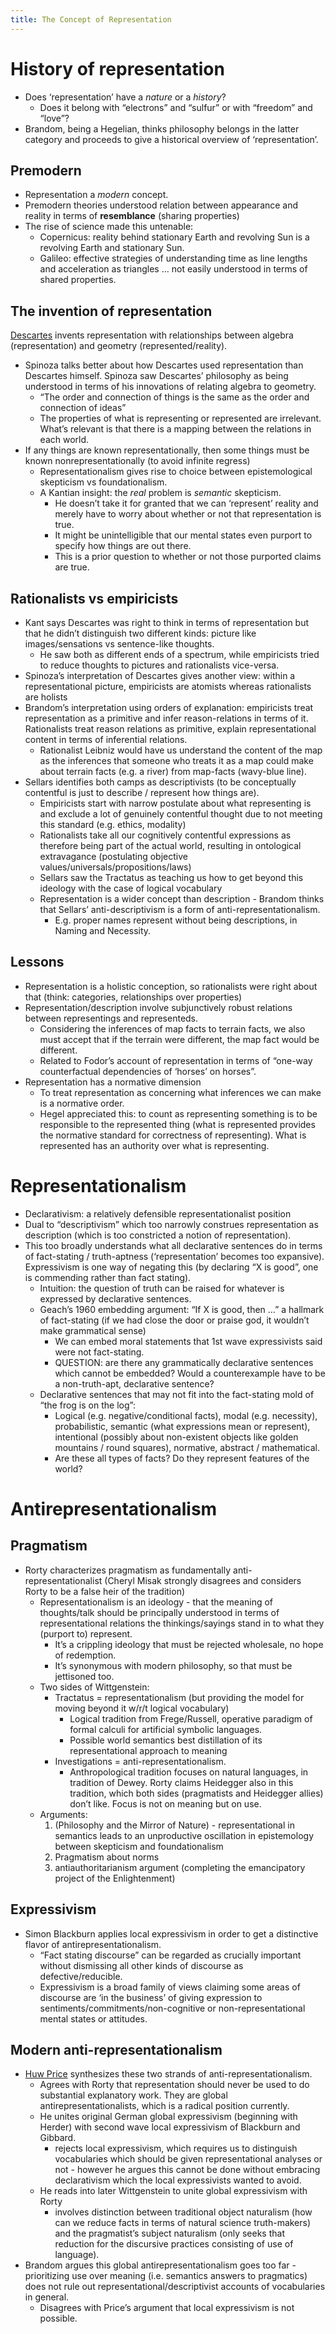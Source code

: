 ```yaml
---
title: The Concept of Representation
---
```



# History of representation

- Does 'representation' have a *nature* or a *history*?
    - Does it belong with "electrons" and "sulfur" or with "freedom" and "love"?
- Brandom, being a Hegelian, thinks philosophy belongs in the latter category and proceeds to give a historical overview of 'representation'.

## Premodern
- Representation a *modern* concept.
- Premodern theories understood relation between appearance and reality in terms of **resemblance** (sharing properties)
- The rise of science made this untenable:
    - Copernicus: reality behind stationary Earth and revolving Sun is a revolving Earth and stationary Sun.
    - Galileo: effective strategies of understanding time as line lengths and acceleration as triangles ... not easily understood in terms of shared properties.

## The invention of representation

[Descartes](/docs/phil/people/descartes/index.qmd) invents representation with relationships between algebra (representation) and geometry (represented/reality).

- Spinoza talks better about how Descartes used representation than Descartes himself. Spinoza saw Descartes' philosophy as being understood in terms of his innovations of relating algebra to geometry.
    - "The order and connection of things is the same as the order and connection of ideas"
    - The properties of what is representing or represented are irrelevant. What's relevant is that there is a mapping between the relations in each world.
- If any things are known representationally, then some things must be known nonrepresentationally (to avoid infinite regress)
    - Representationalism gives rise to choice between epistemological skepticism vs foundationalism.
    - A Kantian insight: the *real* problem is *semantic* skepticism.
        - He doesn't take it for granted that we can 'represent' reality and merely have to worry about whether or not that representation is true.
        - It might be unintelligible that our mental states even purport to specify how things are out there.
        - This is a prior question to whether or not those purported claims are true.

## Rationalists vs empiricists

- Kant says Descartes was right to think in terms of representation but that he didn't distinguish two different kinds: picture like images/sensations vs sentence-like thoughts.
    - He saw both as different ends of a spectrum, while empiricists tried to reduce thoughts to pictures and rationalists vice-versa.
- Spinoza's interpretation of Descartes gives another view: within a representational picture, empiricists are atomists whereas rationalists are holists
- Brandom's interpretation using orders of explanation: empiricists treat representation as a primitive and infer reason-relations in terms of it. Rationalists treat reason relations as primitive, explain representational content in terms of inferential relations.
    - Rationalist Leibniz would have us understand the content of the map as the inferences that someone who treats it as a map could make about terrain facts (e.g. a river) from map-facts (wavy-blue line).
- Sellars identifies both camps as descriptivists (to be conceptually contentful is just to describe / represent how things are).
    - Empiricists start with narrow postulate about what representing is and exclude a lot of genuinely contentful thought due to not meeting this standard (e.g. ethics, modality)
    - Rationalists take all our cognitively contentful expressions as therefore being part of the actual world, resulting in ontological extravagance (postulating objective values/universals/propositions/laws)
    - Sellars saw the Tractatus as teaching us how to get beyond this ideology with the case of logical vocabulary
    - Representation is a wider concept than description - Brandom thinks that Sellars' anti-descriptivism is a form of anti-representationalism.
        - E.g. proper names represent without being descriptions, in Naming and Necessity.

## Lessons

  - Representation is a holistic conception, so rationalists were right about that (think: categories, relationships over properties)
  - Representation/description involve subjunctively robust relations between representings and representeds.
    - Considering the inferences of map facts to terrain facts, we also must accept that if the terrain were different, the map fact would be different.
    - Related to Fodor's account of representation in terms of "one-way counterfactual dependencies of 'horses' on horses".
  - Representation has a normative dimension
    - To treat representation as concerning what inferences we can make is a normative order.
    - Hegel appreciated this: to count as representing something is to be responsible to the represented thing (what is represented provides the normative standard for correctness of representing). What is represented has an authority over what is representing.


# Representationalism

- Declarativism: a relatively defensible representationalist position
- Dual to "descriptivism" which too narrowly construes representation as description (which is too constricted a notion of representation).
- This too broadly understands what all declarative sentences do in terms of fact-stating / truth-aptness ('representation' becomes too expansive). Expressivism is one way of negating this (by declaring "X is good", one is commending rather than fact stating).
  - Intuition: the question of truth can be raised for whatever is expressed by declarative sentences.
  - Geach's 1960 embedding argument: "If X is good, then ..." a hallmark of fact-stating (if we had close the door or praise god, it wouldn't make grammatical sense)
    - We can embed moral statements that 1st wave expressivists said were not fact-stating.
    - QUESTION: are there any grammatically declarative sentences which cannot be embedded? Would a counterexample have to be a non-truth-apt, declarative sentence?
  - Declarative sentences that may not fit into the fact-stating mold of "the frog is on the log":
    - Logical (e.g. negative/conditional facts), modal (e.g. necessity), probabilistic, semantic (what expressions mean or represent), intentional (possibly about non-existent objects like golden mountains / round squares), normative, abstract / mathematical.
    - Are these all types of facts? Do they represent features of the world?


# Antirepresentationalism
## Pragmatism
- Rorty characterizes pragmatism as fundamentally anti-representationalist  (Cheryl Misak strongly disagrees and considers Rorty to be a false heir of the tradition)
  - Representationalism is an ideology - that the meaning of thoughts/talk should be principally understood in terms of representational relations the thinkings/sayings stand in to what they (purport to) represent.
    - It's a crippling ideology that must be rejected wholesale, no hope of redemption.
    - It's synonymous with modern philosophy, so that must be jettisoned too.
  - Two sides of Wittgenstein:
    - Tractatus = representationalism (but providing the model for moving beyond it w/r/t logical vocabulary)
      - Logical tradition from Frege/Russell, operative paradigm of formal calculi for artificial symbolic languages.
      - Possible world semantics best distillation of its representational approach to meaning
    - Investigations = anti-representationalism.
      - Anthropological tradition focuses on natural languages, in tradition of Dewey. Rorty claims Heidegger also in this tradition, which both sides (pragmatists and Heidegger allies)  don't like. Focus is not on meaning but on use.
  - Arguments:
    1. (Philosophy and the Mirror of Nature) - representational in semantics leads to an unproductive oscillation in epistemology between skepticism and foundationalism
    2. Pragmatism about norms
    3. antiauthoritarianism argument (completing the emancipatory project of the Enlightenment)

## Expressivism

- Simon Blackburn applies local expressivism in order to get a distinctive flavor of antirepresentationalism.
  - "Fact stating discourse" can be regarded as crucially important without dismissing all other kinds of discourse as defective/reducible.
  - Expressivism is a broad family of views claiming some areas of discourse are 'in the business' of giving expression to sentiments/commitments/non-cognitive or non-representational mental states or attitudes.

## Modern anti-representationalism
- [Huw Price](/docs/phil/people/price/index.qmd) synthesizes these two strands of anti-representationalism.
  - Agrees with Rorty that representation should never be used to do substantial explanatory work. They are global antirepresentationalists, which is a radical position currently.
  - He unites original German global expressivism (beginning with Herder) with second wave local expressivism of Blackburn and Gibbard.
    - rejects local expressivism, which requires us to distinguish vocabularies which should be given representational analyses or not - however he argues this cannot be done without embracing declarativism which the local expressivists wanted to avoid.
  - He reads into later Wittgenstein to unite global expressivism with Rorty
    - involves distinction between traditional object naturalism (how can we reduce facts in terms of natural science truth-makers) and the pragmatist's subject naturalism (only seeks that reduction for the discursive practices consisting of use of language).
- Brandom argues this global antirepresentationalism goes too far - prioritizing use over meaning (i.e. semantics answers to pragmatics) does not rule out representational/descriptivist accounts of vocabularies in general.
  - Disagrees with Price's argument that local expressivism is not possible.
